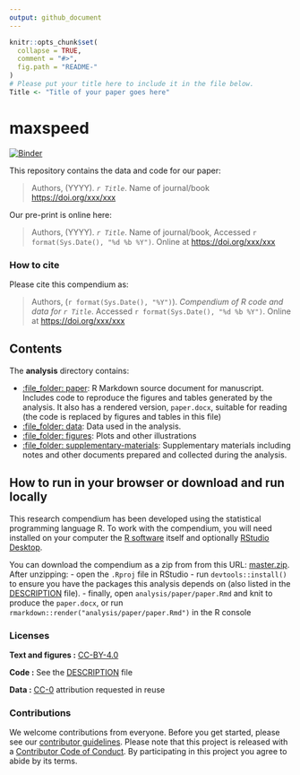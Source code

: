```yaml
---
output: github_document
---
```


<!-- README.md is generated from README.Rmd. Please edit that file -->

```r
knitr::opts_chunk$set(
  collapse = TRUE,
  comment = "#>",
  fig.path = "README-"
)
# Please put your title here to include it in the file below.
Title <- "Title of your paper goes here"
```

# maxspeed

[![Binder](https://mybinder.org/badge_logo.svg)](https://mybinder.org/v2/gh/gpreising/maxspeed/master?urlpath=rstudio)

This repository contains the data and code for our paper:

> Authors, (YYYY). _`r Title`_. Name of journal/book <https://doi.org/xxx/xxx>

Our pre-print is online here:

> Authors, (YYYY). _`r Title`_. Name of journal/book, Accessed `r format(Sys.Date(), "%d %b %Y")`. Online at <https://doi.org/xxx/xxx>


### How to cite

Please cite this compendium as:

> Authors, (`r format(Sys.Date(), "%Y")`). _Compendium of R code and data for `r Title`_. Accessed `r format(Sys.Date(), "%d %b %Y")`. Online at <https://doi.org/xxx/xxx>

## Contents

The **analysis** directory contains:

  - [:file\_folder: paper](/analysis/paper): R Markdown source document
    for manuscript. Includes code to reproduce the figures and tables
    generated by the analysis. It also has a rendered version,
    `paper.docx`, suitable for reading (the code is replaced by figures
    and tables in this file)
  - [:file\_folder: data](/analysis/data): Data used in the analysis.
  - [:file\_folder: figures](/analysis/figures): Plots and other
    illustrations
  - [:file\_folder:
    supplementary-materials](/analysis/supplementary-materials):
    Supplementary materials including notes and other documents
    prepared and collected during the analysis.

## How to run in your browser or download and run locally

This research compendium has been developed using the statistical programming
language R. To work with the compendium, you will need
installed on your computer the [R software](https://cloud.r-project.org/)
itself and optionally [RStudio Desktop](https://rstudio.com/products/rstudio/download/).

You can download the compendium as a zip from from this URL:
[master.zip](/archive/master.zip). After unzipping:
- open the `.Rproj` file in RStudio
- run `devtools::install()` to ensure you have the packages this analysis depends on (also listed in the
[DESCRIPTION](/DESCRIPTION) file).
- finally, open `analysis/paper/paper.Rmd` and knit to produce the `paper.docx`, or run `rmarkdown::render("analysis/paper/paper.Rmd")` in the R console

### Licenses

**Text and figures :**  [CC-BY-4.0](http://creativecommons.org/licenses/by/4.0/)

**Code :** See the [DESCRIPTION](DESCRIPTION) file

**Data :** [CC-0](http://creativecommons.org/publicdomain/zero/1.0/) attribution requested in reuse

### Contributions

We welcome contributions from everyone. Before you get started, please see our [contributor guidelines](CONTRIBUTING.md). Please note that this project is released with a [Contributor Code of Conduct](CONDUCT.md). By participating in this project you agree to abide by its terms.

